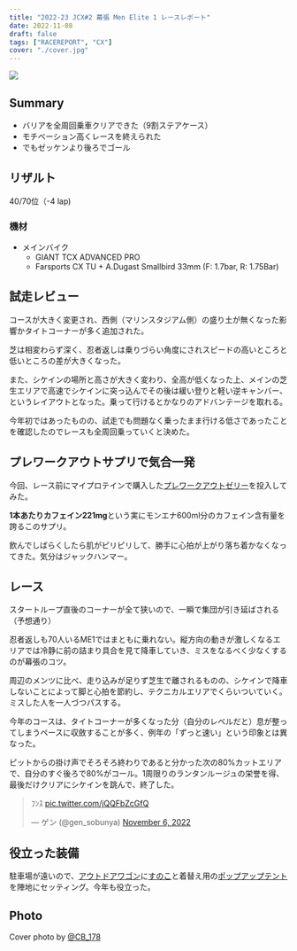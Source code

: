 ```yaml
---
title: "2022-23 JCX#2 幕張 Men Elite 1 レースレポート"
date: 2022-11-08
draft: false
tags: ["RACEREPORT", "CX"]
cover: "./cover.jpg"
---
```


![ ](./cover.jpg)

## Summary

- バリアを全周回乗車クリアできた（9割ステアケース）
- モチベーション高くレースを終えられた
- でもゼッケンより後ろでゴール

## リザルト

40/70位（-4 lap)

### 機材

- メインバイク
  - GIANT TCX ADVANCED PRO
  - Farsports CX TU + A.Dugast Smallbird 33mm (F: 1.7bar, R: 1.75Bar)

## 試走レビュー

コースが大きく変更され、西側（マリンスタジアム側）の盛り土が無くなった影響かタイトコーナーが多く追加された。

芝は相変わらず深く、忍者返しは乗りづらい角度にされスピードの高いところと低いところの差が大きくなった。

また、シケインの場所と高さが大きく変わり、全高が低くなった上、メインの芝生エリアで高速でシケインに突っ込んでその後は緩い登りと軽い逆キャンバー、というレイアウトとなった。乗って行けるとかなりのアドバンテージを取れる。

今年初ではあったものの、試走でも問題なく乗ったまま行ける低さであったことを確認したのでレースも全周回乗っていくと決めた。

## プレワークアウトサプリで気合一発

今回、レース前にマイプロテインで購入した[プレワークアウトゼリー](https://px.a8.net/svt/ejp?a8mat=3N3PXV+GF7GHE+45DI+BW0YB&a8ejpredirect=https%3A%2F%2Fwww.myprotein.jp%2Fsports-nutrition%2Fpre-workout-gel-12-pack%2F10798884.html)を投入してみた。

<LinkBox
  url="https://www.myprotein.jp/sports-nutrition/pre-workout-gel-12-pack/10798884.html"
  linkUrl="https://px.a8.net/svt/ejp?a8mat=3N3PXV+GF7GHE+45DI+BW0YB&a8ejpredirect=https%3A%2F%2Fwww.myprotein.jp%2Fsports-nutrition%2Fpre-workout-gel-12-pack%2F10798884.html"
/>

**1本あたりカフェイン221mg**という実にモンエナ600ml分のカフェイン含有量を誇るこのサプリ。

飲んでしばらくしたら肌がピリピリして、勝手に心拍が上がり落ち着かなくなってきた。気分はジャックハンマー。

## レース

スタートループ直後のコーナーが全て狭いので、一瞬で集団が引き延ばされる（予想通り）

忍者返しも70人いるME1ではまともに乗れない。縦方向の動きが激しくなるエリアでは冷静に前の詰まり具合を見て降車していき、ミスをなるべく少なくするのが幕張のコツ。

周辺のメンツに比べ、走り込みが足りず芝生で離されるものの、シケインで降車しないことによって脚と心拍を節約し、テクニカルエリアでくらいついていく。ミスした人を一人づつパスする。

今年のコースは、タイトコーナーが多くなった分（自分のレベルだと）息が整ってしまうペースに収斂することが多く、例年の「ずっと速い」という印象とは異なった。

ピットからの掛け声でそろそろ終わりであると分かった次の80%カットエリアで、自分のすぐ後ろで80%がコール。1周限りのランタンルージュの栄誉を得、最後だけクリアにシケインを跳んで、終了した。

<blockquote class="twitter-tweet">
  <p lang="ja" dir="ltr">
    ﾌﾝｽ <a href="https://t.co/jQQFbZcGfQ">pic.twitter.com/jQQFbZcGfQ</a>
  </p>
  &mdash; ゲン (@gen_sobunya) <a href="https://twitter.com/gen_sobunya/status/1589379468925493248?ref_src=twsrc%5Etfw">November 6, 2022</a>
</blockquote> <script
  async
  src="https://platform.twitter.com/widgets.js"
  charset="utf-8"
></script>

## 役立った装備

駐車場が遠いので、[アウトドアワゴン](https://amzn.to/3WODID8)に[すのこ](https://amzn.to/3FipbXB)と着替え用の[ポップアップテント](https://amzn.to/3isxA0Q)を陣地にセッティング。今年も役立った。

<LinkBox url="https://www.amazon.co.jp/gp/product/B08P729HZ4/" isAmazonLink />

<LinkBox url="https://www.amazon.co.jp/gp/product/B017LI8HD0/" isAmazonLink />

## Photo

Cover photo by [@CB_178](https://twitter.com/CB_178)
